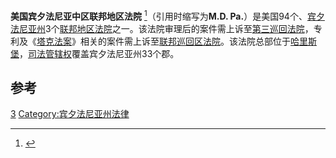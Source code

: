 {{Infobox U.S. district court
|district name =  美国宾夕法尼亚中区联邦地区法院
|abbrev = M.D. Pa.
|appeals to = 第三巡回
|map image name = 
|map image width = 200
|map image caption = 
|seal = 
|seal size = 160
|established = 1901年3月2日 
|judges assigned = 6
|chief judge =Yvette Kane
|official site = http://www.pamd.uscourts.gov
}}

'''美国宾夕法尼亚中区联邦地区法院''' <ref name="中文名参考">{{cite web | url=http://finance.sina.com.cn/c/20020518/208737.html | title=中文名参考 | accessdate=2013-08-08 }}</ref>（引用时缩写为'''M.D. Pa.'''）是美国94个、[[宾夕法尼亚州|宾夕法尼亚州]]3个[[联邦地区法院|联邦地区法院]]之一。该法院审理后的案件需上诉至[[美国联邦第三巡回上诉法院|第三巡回法院]]，专利及《[[塔克法案|塔克法案]]》相关的案件需上诉至[[联邦巡回区法院|联邦巡回区法院]]。该法院总部位于[[哈里斯堡|哈里斯堡]]，[[司法管辖权|司法管辖权]]覆盖宾夕法尼亚州33个郡。

==参考==
{{reflist}}
{{联邦地区法院}}

[[Category:美国联邦地区法院|3]]
[[Category:宾夕法尼亚州法律|Category:宾夕法尼亚州法律]]